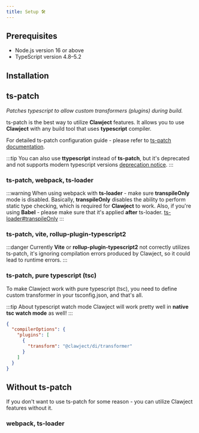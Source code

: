 ```yaml
---
title: Setup 🛠️
---
```


## Prerequisites
  - Node.js version 16 or above
  - TypeScript version 4.8–5.2

## Installation


<AddDependency />

## ts-patch
*Patches typescript to allow custom transformers (plugins) during build.*

ts-patch is the best way to utilize **Clawject** features.
It allows you to use **Clawject** with any build tool that uses **typescript** compiler.

For detailed ts-patch configuration guide - please refer to [ts-patch documentation](https://github.com/nonara/ts-patch#readme).

:::tip
You can also use **ttypescript** instead of **ts-patch**, but it's deprecated and not supports modern typescript versions
[deprecation notice](https://github.com/cevek/ttypescript#deprecation-notice).
:::

### ts-patch, webpack, ts-loader

:::warning
When using webpack with **ts-loader** - make sure **transpileOnly** mode is disabled.
Basically, **transpileOnly** disables the ability to perform static type checking,
which is required for **Clawject** to work.
Also, if you're using **Babel** - please make sure that it's applied **after** ts-loader.
[ts-loader#transpileOnly](https://github.com/TypeStrong/ts-loader#transpileonly)
:::


<TSPatchWebpackTSLoader />

### ts-patch, vite, rollup-plugin-typescript2

:::danger
Currently **Vite** or **rollup-plugin-typescript2** not correctly utilizes ts-patch,
it's ignoring compilation errors produced by Clawject, so it could lead to runtime errors.
:::


<TSPatchViteRollupPlugin />

### ts-patch, pure typescript (tsc)

To make Clawject work with pure typescript (tsc), you need to define custom transformer in your tsconfig.json, and that's all.

:::tip About typescript watch mode
Clawject will work pretty well in **native tsc watch mode** as well!
:::

```json title="tsconfig.json"
{
  "compilerOptions": {
    "plugins": [
      {
        "transform": "@clawject/di/transformer"
      }
    ]
  }
}
```

## Without ts-patch
If you don't want to use ts-patch for some reason - you can utilize Clawject features without it.

### webpack, ts-loader


<WebpackTSLoader />
